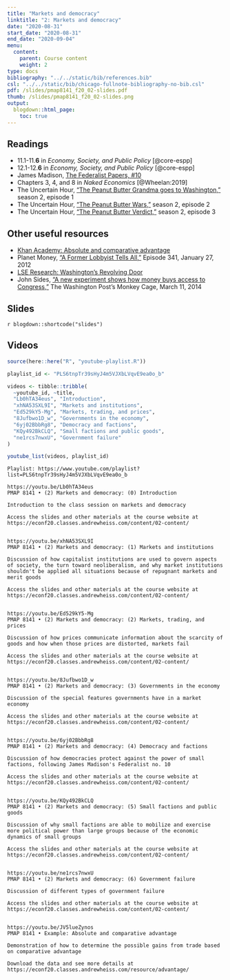 ```yaml
---
title: "Markets and democracy"
linktitle: "2: Markets and democracy"
date: "2020-08-31"
start_date: "2020-08-31"
end_date: "2020-09-04"
menu:
  content:
    parent: Course content
    weight: 2
type: docs
bibliography: "../../static/bib/references.bib"
csl: "../../static/bib/chicago-fullnote-bibliography-no-bib.csl"
pdf: /slides/pmap8141_f20_02-slides.pdf
thumb: /slides/pmap8141_f20_02-slides.png
output:
  blogdown::html_page:
    toc: true
---
```


## Readings

- <i class="fas fa-book"></i> 11.1-11.**6** in *Economy, Society, and Public Policy* [@core-espp]
- <i class="fas fa-book"></i> 12.1-12.**6** in *Economy, Society, and Public Policy* [@core-espp]
- <i class="fas fa-external-link-square-alt"></i> James Madison, [The Federalist Papers, #10](http://avalon.law.yale.edu/18th_century/fed10.asp)
- <i class="fas fa-book"></i> Chapters 3, 4, and 8 in *Naked Economics* [@Wheelan:2019]
- <i class="fas fa-podcast"></i> The Uncertain Hour, ["The Peanut Butter Grandma goes to Washington,"](https://www.marketplace.org/2017/10/25/business/uncertain-hour/s02-1-peanut-butter-grandma-goes-washington) season 2, episode 1
- <i class="fas fa-podcast"></i> The Uncertain Hour, ["The Peanut Butter Wars,"](https://www.marketplace.org/2017/11/10/business/uncertain-hour/s02-2-peanut-butter-wars) season 2, episode 2
- <i class="fas fa-podcast"></i> The Uncertain Hour, ["The Peanut Butter Verdict,"](https://www.marketplace.org/2017/11/22/business/uncertain-hour/s02-3-peanut-butter-verdict) season 2, episode 3

## Other useful resources

- <i class="fab fa-youtube"></i> [Khan Academy: Absolute and comparative advantage](https://www.khanacademy.org/economics-finance-domain/ap-macroeconomics/basic-economics-concepts-macro/scarcity-and-growth/v/comparative-advantage-specialization-and-gains-from-trade)
- <i class="fas fa-podcast"></i> Planet Money, ["A Former Lobbyist Tells All,"](https://www.npr.org/sections/money/2012/01/27/145923803/the-friday-podcast-a-former-lobbyist-tells-all) Episode 341, January 27, 2012
- <i class="fab fa-youtube"></i> [LSE Research: Washington's Revolving Door](https://www.youtube.com/watch?v=2XLuaebpdAA)
- <i class="fas fa-external-link-square-alt"></i> John Sides, ["A new experiment shows how money buys access to Congress,"](https://www.washingtonpost.com/news/monkey-cage/wp/2014/03/11/a-new-experiment-shows-how-money-buys-access-to-congress/?utm_term=.52fe30402280) The Washington Post's Monkey Cage, March 11, 2014


## Slides

`r blogdown::shortcode("slides")`


## Videos

```r
source(here::here("R", "youtube-playlist.R"))

playlist_id <- "PLS6tnpTr39sHyJ4m5VJXbLVqvE9ea0o_b"

videos <- tibble::tribble(
  ~youtube_id, ~title,
  "Lb0hTA34eus", "Introduction",
  "xhNA53SXL9I", "Markets and institutions",
  "Ed529kY5-Mg", "Markets, trading, and prices",
  "8Jufbwo1D_w", "Governments in the economy",
  "6yj02BbbRg8", "Democracy and factions",
  "KQy492BkCLQ", "Small factions and public goods",
  "ne1rcs7nwxU", "Government failure"
)

youtube_list(videos, playlist_id)
```


```cat
Playlist: https://www.youtube.com/playlist?list=PLS6tnpTr39sHyJ4m5VJXbLVqvE9ea0o_b

https://youtu.be/Lb0hTA34eus
PMAP 8141 • (2) Markets and democracy: (0) Introduction

Introduction to the class session on markets and democracy

Access the slides and other materials at the course website at https://econf20.classes.andrewheiss.com/content/02-content/


https://youtu.be/xhNA53SXL9I
PMAP 8141 • (2) Markets and democracy: (1) Markets and institutions

Discussion of how capitalist institutions are used to govern aspects of society, the turn toward neoliberalism, and why market institutions shouldn't be applied all situations because of repugnant markets and merit goods

Access the slides and other materials at the course website at https://econf20.classes.andrewheiss.com/content/02-content/

  
https://youtu.be/Ed529kY5-Mg
PMAP 8141 • (2) Markets and democracy: (2) Markets, trading, and prices

Discussion of how prices communicate information about the scarcity of goods and how when those prices are distorted, markets fail

Access the slides and other materials at the course website at https://econf20.classes.andrewheiss.com/content/02-content/


https://youtu.be/8Jufbwo1D_w
PMAP 8141 • (2) Markets and democracy: (3) Governments in the economy

Discussion of the special features governments have in a market economy

Access the slides and other materials at the course website at https://econf20.classes.andrewheiss.com/content/02-content/


https://youtu.be/6yj02BbbRg8
PMAP 8141 • (2) Markets and democracy: (4) Democracy and factions

Discussion of how democracies protect against the power of small factions, following James Madison's Federalist no. 10

Access the slides and other materials at the course website at https://econf20.classes.andrewheiss.com/content/02-content/


https://youtu.be/KQy492BkCLQ
PMAP 8141 • (2) Markets and democracy: (5) Small factions and public goods

Discussion of why small factions are able to mobilize and exercise more political power than large groups because of the economic dynamics of small groups

Access the slides and other materials at the course website at https://econf20.classes.andrewheiss.com/content/02-content/


https://youtu.be/ne1rcs7nwxU
PMAP 8141 • (2) Markets and democracy: (6) Government failure

Discussion of different types of government failure

Access the slides and other materials at the course website at https://econf20.classes.andrewheiss.com/content/02-content/


https://youtu.be/JV5lueZynos
PMAP 8141 • Example: Absolute and comparative advantage

Demonstration of how to determine the possible gains from trade based on comparative advantage

Download the data and see more details at https://econf20.classes.andrewheiss.com/resource/advantage/

```
